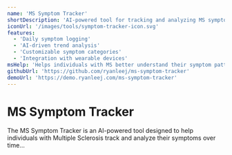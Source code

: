 ```yaml
---
name: 'MS Symptom Tracker'
shortDescription: 'AI-powered tool for tracking and analyzing MS symptoms over time'
iconUrl: '/images/tools/symptom-tracker-icon.svg'
features:
  - 'Daily symptom logging'
  - 'AI-driven trend analysis'
  - 'Customizable symptom categories'
  - 'Integration with wearable devices'
msHelp: 'Helps individuals with MS better understand their symptom patterns and communicate more effectively with their healthcare providers'
githubUrl: 'https://github.com/ryanleej/ms-symptom-tracker'
demoUrl: 'https://demo.ryanleej.com/ms-symptom-tracker'
---
```


# MS Symptom Tracker

The MS Symptom Tracker is an AI-powered tool designed to help individuals with Multiple Sclerosis track and analyze their symptoms over time...
